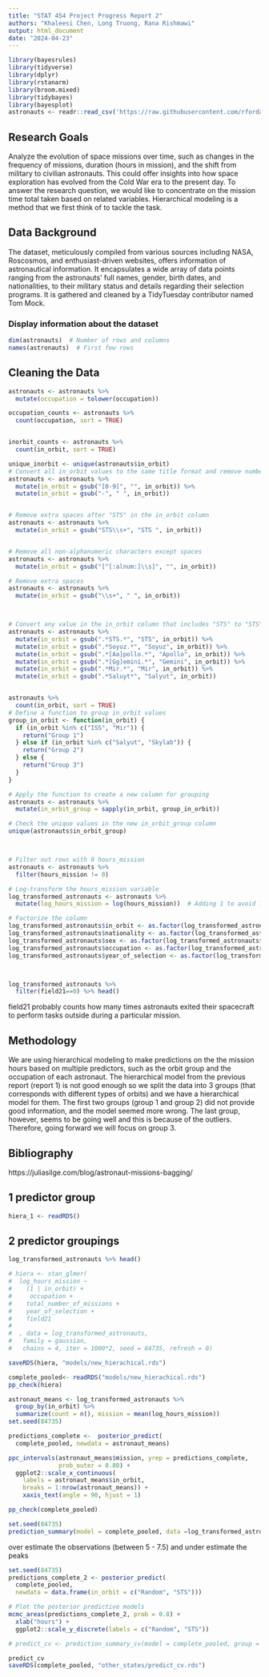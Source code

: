 ```yaml
---
title: "STAT 454 Project Progress Report 2"
authors: "Khaleesi Chen, Long Truong, Rana Rishmawi"
output: html_document
date: "2024-04-23"
---
```


```r
library(bayesrules)
library(tidyverse)
library(dplyr)
library(rstanarm)
library(broom.mixed)
library(tidybayes)
library(bayesplot)
astronauts <- readr::read_csv('https://raw.githubusercontent.com/rfordatascience/tidytuesday/master/data/2020/2020-07-14/astronauts.csv')
```

## Research Goals

Analyze the evolution of space missions over time, such as changes in the frequency of missions, duration (hours in mission), and the shift from military to civilian astronauts. This could offer insights into how space exploration has evolved from the Cold War era to the present day. To answer the research question, we would like to concentrate on the mission time total taken based on related variables. Hierarchical modeling is a method that we first think of to tackle the task.

## Data Background

The dataset, meticulously compiled from various sources including NASA, Roscosmos, and enthusiast-driven websites, offers information of astronautical information. It encapsulates a wide array of data points ranging from the astronauts' full names, gender, birth dates, and nationalities, to their military status and details regarding their selection programs. It is gathered and cleaned by a TidyTuesday contributor named Tom Mock.

### Display information about the dataset
```r
dim(astronauts)  # Number of rows and columns
names(astronauts)  # First few rows
```

## Cleaning the Data

```r
astronauts <- astronauts %>%
  mutate(occupation = tolower(occupation))

occupation_counts <- astronauts %>%
  count(occupation, sort = TRUE)


inorbit_counts <- astronauts %>%
  count(in_orbit, sort = TRUE)

unique_inorbit <- unique(astronauts$in_orbit)
# Convert all in_orbit values to the same title format and remove numbers behind
astronauts <- astronauts %>%
  mutate(in_orbit = gsub("[0-9]", "", in_orbit)) %>%
  mutate(in_orbit = gsub("-", " ", in_orbit))


# Remove extra spaces after "STS" in the in_orbit column
astronauts <- astronauts %>%
  mutate(in_orbit = gsub("STS\\s+", "STS ", in_orbit))


# Remove all non-alphanumeric characters except spaces
astronauts <- astronauts %>%
  mutate(in_orbit = gsub("[^[:alnum:]\\s]", "", in_orbit))

# Remove extra spaces
astronauts <- astronauts %>%
  mutate(in_orbit = gsub("\\s+", " ", in_orbit))



# Convert any value in the in_orbit column that includes "STS" to "STS"
astronauts <- astronauts %>%
  mutate(in_orbit = gsub(".*STS.*", "STS", in_orbit)) %>%
  mutate(in_orbit = gsub(".*Soyuz.*", "Soyuz", in_orbit)) %>%
  mutate(in_orbit = gsub(".*[Aa]pollo.*", "Apollo", in_orbit)) %>%
  mutate(in_orbit = gsub(".*[Gg]emini.*", "Gemini", in_orbit)) %>%
  mutate(in_orbit = gsub(".*Mir.*", "Mir", in_orbit)) %>%
  mutate(in_orbit = gsub(".*Saluyt*", "Salyut", in_orbit)) 


astronauts %>%
  count(in_orbit, sort = TRUE)
# Define a function to group in_orbit values
group_in_orbit <- function(in_orbit) {
  if (in_orbit %in% c("ISS", "Mir")) {
    return("Group 1")
  } else if (in_orbit %in% c("Salyut", "Skylab")) {
    return("Group 2")
  } else {
    return("Group 3")
  }
}

# Apply the function to create a new column for grouping
astronauts <- astronauts %>%
  mutate(in_orbit_group = sapply(in_orbit, group_in_orbit))

# Check the unique values in the new in_orbit_group column
unique(astronauts$in_orbit_group)



# Filter out rows with 0 hours_mission
astronauts <- astronauts %>%
  filter(hours_mission != 0)

# Log-transform the hours_mission variable
log_transformed_astronauts <- astronauts %>%
  mutate(log_hours_mission = log(hours_mission))  # Adding 1 to avoid log(0)

# Factorize the column
log_transformed_astronauts$in_orbit <- as.factor(log_transformed_astronauts$in_orbit)
log_transformed_astronauts$nationality <- as.factor(log_transformed_astronauts$nationality)
log_transformed_astronauts$sex <- as.factor(log_transformed_astronauts$sex)
log_transformed_astronauts$occupation <- as.factor(log_transformed_astronauts$occupation)
log_transformed_astronauts$year_of_selection <- as.factor(log_transformed_astronauts$year_of_selection)



log_transformed_astronauts %>% 
  filter(field21==0) %>% head()
```
field21 probably counts how many times astronauts exited their spacecraft to perform tasks outside during a particular mission. 





## Methodology
We are using hierarchical modeling to make predictions on the the mission hours based on multiple predictors, such as the orbit group and the occupation of each astronaut. 
The hierarchical model from the previous report (report 1) is not good enough so we split the data into 3 groups (that corresponds with different types of orbits) and we have a hierarchical model for them. The first two groups (group 1 and group 2) did not provide good information, and the model seemed more wrong. The last group, however, seems to be going well and this is because of the outliers. Therefore, going forward we will focus on group 3. 

## Bibliography

https://juliasilge.com/blog/astronaut-missions-bagging/

## 1 predictor group
```r
hiera_1 <- readRDS()
```


## 2 predictor groupings

```r
log_transformed_astronauts %>% head()

# hiera <- stan_glmer(
#  log_hours_mission ~ 
#    (1 | in_orbit) + 
#     occupation + 
#    total_number_of_missions +
#    year_of_selection +
#    field21
#  
#  , data = log_transformed_astronauts,
#   family = gaussian,
#   chains = 4, iter = 1000*2, seed = 84735, refresh = 0)

saveRDS(hiera, "models/new_hierachical.rds")

complete_pooled<- readRDS("models/new_hierachical.rds")
pp_check(hiera)

astronaut_means <- log_transformed_astronauts %>%
  group_by(in_orbit) %>%
  summarize(count = n(), mission = mean(log_hours_mission))
set.seed(84735)

predictions_complete <-  posterior_predict(
  complete_pooled, newdata = astronaut_means)

ppc_intervals(astronaut_means$mission, yrep = predictions_complete,
              prob_outer = 0.80) +
  ggplot2::scale_x_continuous(
    labels = astronaut_means$in_orbit,
    breaks = 1:nrow(astronaut_means)) +
    xaxis_text(angle = 90, hjust = 1)

pp_check(complete_pooled)

set.seed(84735)
prediction_summary(model = complete_pooled, data =log_transformed_astronauts)
```
over estimate the observations (between 5 - 7.5) and under estimate the peaks
```r
set.seed(84735)
predictions_complete_2 <- posterior_predict(
  complete_pooled,
  newdata = data.frame(in_orbit = c("Random", "STS")))

# Plot the posterior predictive models
mcmc_areas(predictions_complete_2, prob = 0.8) +
  xlab("hours") +
  ggplot2::scale_y_discrete(labels = c("Random", "STS"))

```

```r
# predict_cv <- prediction_summary_cv(model = complete_pooled, group = "in_orbit", data = log_transformed_astronauts, k = 5)

predict_cv
saveRDS(complete_pooled, "other_states/predict_cv.rds")


```

